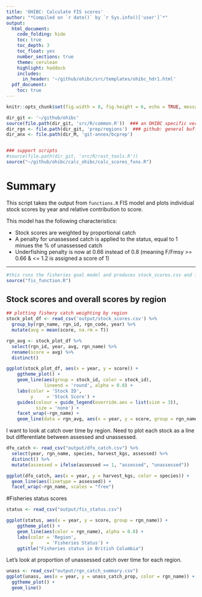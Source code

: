 ```yaml
---
title: 'OHIBC: Calculate FIS scores'
author: "*Compiled on `r date()` by `r Sys.info()['user']`*"
output: 
  html_document:
    code_folding: hide
    toc: true
    toc_depth: 3
    toc_float: yes
    number_sections: true
    theme: cerulean
    highlight: haddock
    includes: 
      in_header: '~/github/ohibc/src/templates/ohibc_hdr1.html'
  pdf_document:
    toc: true
---
```


``` r

knitr::opts_chunk$set(fig.width = 8, fig.height = 6, echo = TRUE, message = FALSE, warning = FALSE, fig.path = 'figs/')

dir_git <- '~/github/ohibc'
source(file.path(dir_git, 'src/R/common.R'))  ### an OHIBC specific version of common.R
dir_rgn <- file.path(dir_git, 'prep/regions')  ### github: general buffer region shapefiles
dir_anx <- file.path(dir_M, 'git-annex/bcprep')


### support scripts
#source(file.path(dir_git, 'src/R/rast_tools.R')) 
source("~/github/ohibc/calc_ohibc/calc_scores_fxns.R")

```

# Summary

This script takes the output from `functions.R` FIS model and plots individual stock scores by year and relative contribution to score.

This model has the following characteristics:

- Stock scores are weighted by proportional catch  
- A penalty for unassessed catch is applied to the status, equal to 1 minues the % of unassessed catch  
- Underfishing penalty is now at 0.66 instead of 0.8 (meaning F/Fmsy >= 0.66 & <= 1.2 is assigned a score of 1)

------

```r
#this runs the fisheries goal model and produces stock_scores.csv and fis_status.csv
source("fis_function.R")

```


## Stock scores and overall scores by region

``` r

## plotting fishery catch weighting by region
stock_plot_df <- read_csv('output/stock_scores.csv') %>%
  group_by(rgn_name, rgn_id, rgn_code, year) %>%
  mutate(avg = mean(score, na.rm = T)) 

```



``` r

rgn_avg <- stock_plot_df %>%
  select(rgn_id, year, avg, rgn_name) %>%
  rename(score = avg) %>%
  distinct()

ggplot(stock_plot_df, aes(x = year, y = score)) +
    ggtheme_plot() +
    geom_line(aes(group = stock_id, color = stock_id),
              lineend = 'round', alpha = 0.8) +
    labs(color = 'Stock ID',
         y     = 'Stock Score') +
    guides(colour = guide_legend(override.aes = list(size = 3)),
           size = 'none') +
    facet_wrap(~rgn_name) +
    geom_line(data = rgn_avg, aes(x = year, y = score, group = rgn_name), color = "black", lwd = 1)

```


I want to look at catch over time by region. Need to plot each stock as a line but differentiate between assessed and unassessed.

```r

dfo_catch <- read_csv("output/dfo_catch.csv") %>%
  select(year, rgn_name, species, harvest_kgs, assessed) %>%
  distinct() %>%
  mutate(assessed = ifelse(assessed == 1, "assessed", "unassessed"))

ggplot(dfo_catch, aes(x = year, y = harvest_kgs, color = species)) +
  geom_line(aes(linetype = assessed)) +
  facet_wrap(~rgn_name, scales = "free")

```

#Fisheries status scores

``` r

status <- read_csv("output/fis_status.csv")

ggplot(status, aes(x = year, y = score, group = rgn_name)) +
    ggtheme_plot() +
    geom_line(aes(color = rgn_name), alpha = 0.8) +
    labs(color = 'Region',
         y     = 'Fisheries Status') +
    ggtitle("Fisheries status in British Columbia")

```

Let's look at proportion of unassessed catch over time for each region.

```r
unass <- read_csv("output/rgn_catch_summary.csv")
ggplot(unass, aes(x = year, y = unass_catch_prop, color = rgn_name)) +
  ggtheme_plot() +
  geom_line()

```










